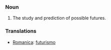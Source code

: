 ===Noun===
#The study and prediction of possible futures.

=== Translations ===
*[[Romanica]]: [[futurismo]]